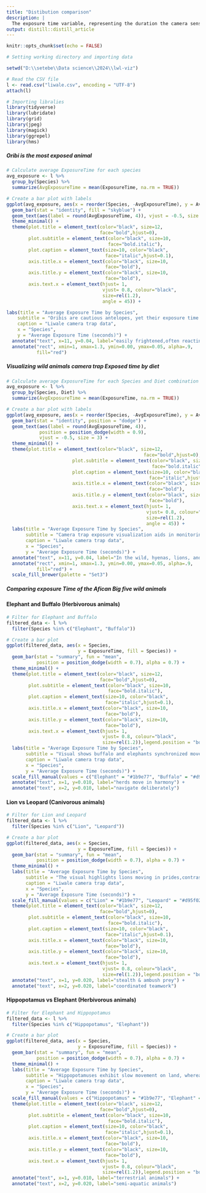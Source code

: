 ```yaml
---
title: "Distibution comparison"
description: |
  The exposure time variable, representing the duration the camera sensor is active to capture images triggered by animal movement or heat, is vital for assessing the quality and quantity of data from camera traps in wildlife research. This page utilizes the exposure time variable to illustrate the distribution of animals through bar plots, aiding in comparisons of wild animals captured by camera traps.
output: distill::distill_article
---
```


```r
knitr::opts_chunk$set(echo = FALSE)
```

```r
# Setting working directory and importing data 

setwd("D:\\setebe\\Data science\\2024\\lwl-viz")

# Read the CSV file
l <- read.csv("liwale.csv", encoding = "UTF-8")
attach(l)
```

```r
# Importing libralies 
library(tidyverse)
library(lubridate)
library(grid)
library(jpeg)
library(magick)
library(ggrepel)
library(hms)
```

##### Oribi is the most exposed animal

```r
# Calculate average ExposureTime for each species
avg_exposure <- l %>%
  group_by(Species) %>%
  summarize(AvgExposureTime = mean(ExposureTime, na.rm = TRUE))

# Create a bar plot with labels
ggplot(avg_exposure, aes(x = reorder(Species, -AvgExposureTime), y = AvgExposureTime)) +
  geom_bar(stat = "identity", fill = "skyblue") +
  geom_text(aes(label = round(AvgExposureTime, 4)), vjust = -0.5, size = 3) +
  theme_minimal() +
  theme(plot.title = element_text(color="black", size=12, 
                                  face="bold",hjust=0),
        plot.subtitle = element_text(color="black", size=10, 
                                     face="bold.italic"),
        plot.caption = element_text(size=10, color="black", 
                                    face="italic",hjust=0.1),
        axis.title.x = element_text(color="black", size=10, 
                                    face="bold"),
        axis.title.y = element_text(color="black", size=10, 
                                    face="bold"),
        axis.text.x = element_text(hjust= 1, 
                                   vjust= 0.8, colour="black", 
                                   size=rel(1.2),
                                   angle = 45)) +

labs(title = "Average Exposure Time by Species",
    subtitle = "Oribis are cautious antelopes, yet their exposure time is longer than that of other animals.", 
    caption = "Liwale camera trap data",
    x = "Species",
    y = "Average Exposure Time (seconds)") +
  annotate("text", x=11, y=0.04, label="easily frightened,often reacting with sudden movements") +
  annotate("rect", xmin=1, xmax=1.3, ymin=0.00, ymax=0.05, alpha=.9,
           fill="red")

```

##### Visualizing wild animals camera trap Exposed time by diet

```r
# Calculate average ExposureTime for each Species and Diet combination
avg_exposure <- l %>%
  group_by(Species, Diet) %>%
  summarize(AvgExposureTime = mean(ExposureTime, na.rm = TRUE))

# Create a bar plot with labels
ggplot(avg_exposure, aes(x = reorder(Species, -AvgExposureTime), y = AvgExposureTime, fill = Diet)) +
  geom_bar(stat = "identity", position = "dodge") +
  geom_text(aes(label = round(AvgExposureTime, 4)), 
            position = position_dodge(width = 0.9), 
            vjust = -0.5, size = 3) +
  theme_minimal() +
  theme(plot.title = element_text(color="black", size=12, 
                                                  face="bold",hjust=0),
                        plot.subtitle = element_text(color="black", size=10, 
                                                     face="bold.italic"),
                        plot.caption = element_text(size=10, color="black", 
                                                    face="italic",hjust=0.1),
                        axis.title.x = element_text(color="black", size=10, 
                                                    face="bold"),
                        axis.title.y = element_text(color="black", size=10, 
                                                    face="bold"),
                        axis.text.x = element_text(hjust= 1, 
                                                   vjust= 0.8, colour="black", 
                                                   size=rel(1.2),
                                                   angle = 45)) +
  labs(title = "Average Exposure Time by Species",
       subtitle = "Camera trap exposure visualization aids in monitoring, studying wild populations, supporting conservation and ecological research.", 
       caption = "Liwale camera trap data",
       x = "Species",
       y = "Average Exposure Time (seconds)") +
  annotate("text", x=11, y=0.04, label="In the wild, hyenas, lions, and leopards curiously engage camera traps.") +
  annotate("rect", xmin=1, xmax=1.3, ymin=0.00, ymax=0.05, alpha=.9,
           fill="red") +
  scale_fill_brewer(palette = "Set3")

```

##### Comparing exposure Time of the Afican Big five wild animals

#### Elephant and Buffalo (Herbivorous animals)

```r
# Filter for Elephant and Buffalo
filtered_data <- l %>%
  filter(Species %in% c("Elephant", "Buffalo"))

# Create a bar plot
ggplot(filtered_data, aes(x = Species, 
                          y = ExposureTime, fill = Species)) +
  geom_bar(stat = "summary", fun = "mean", 
           position = position_dodge(width = 0.7), alpha = 0.7) +
  theme_minimal() +
  theme(plot.title = element_text(color="black", size=12, 
                                  face="bold",hjust=0),
        plot.subtitle = element_text(color="black", size=10, 
                                     face="bold.italic"),
        plot.caption = element_text(size=10, color="black", 
                                    face="italic",hjust=0.1),
        axis.title.x = element_text(color="black", size=10, 
                                    face="bold"),
        axis.title.y = element_text(color="black", size=10, 
                                    face="bold"),
        axis.text.x = element_text(hjust= 1, 
                                   vjust= 0.8, colour="black", 
                                   size=rel(1.2)),legend.position = "bottom")+
  labs(title = "Average Exposure Time by Species",
       subtitle = "Visual shows buffalo and elephants synchronized movements, revealing adaptive strategies.", 
       caption = "Liwale camera trap data",
       x = "Species",
       y = "Average Exposure Time (seconds)") +
  scale_fill_manual(values = c("Elephant" = "#1b9e77", "Buffalo" = "#d95f02"))  +
  annotate("text", x=1, y=0.010, label="herds move in harmony") +
  annotate("text", x=2, y=0.010, label="navigate deliberately")


```

#### Lion vs Leopard (Canivorous animals)

```r
# Filter for Lion and Leopard
filtered_data <- l %>%
  filter(Species %in% c("Lion", "Leopard"))

# Create a bar plot
ggplot(filtered_data, aes(x = Species, 
                          y = ExposureTime, fill = Species)) +
  geom_bar(stat = "summary", fun = "mean", 
           position = position_dodge(width = 0.7), alpha = 0.7) +
  theme_minimal() +
  labs(title = "Average Exposure Time by Species",
       subtitle = "The visual highlights lions moving in prides,contrasted with solitary leopards.", 
       caption = "Liwale camera trap data",
       x = "Species",
       y = "Average Exposure Time (seconds)") +
  scale_fill_manual(values = c("Lion" = "#1b9e77", "Leopard" = "#d95f02")) +
  theme(plot.title = element_text(color="black", size=12, 
                                  face="bold",hjust=0),
        plot.subtitle = element_text(color="black", size=10, 
                                     face="bold.italic"),
        plot.caption = element_text(size=10, color="black", 
                                    face="italic",hjust=0.1),
        axis.title.x = element_text(color="black", size=10, 
                                    face="bold"),
        axis.title.y = element_text(color="black", size=10, 
                                    face="bold"),
        axis.text.x = element_text(hjust= 1, 
                                   vjust= 0.8, colour="black", 
                                   size=rel(1.2)),legend.position = "bottom") +
  annotate("text", x=1, y=0.020, label="stealth & ambush prey") +
  annotate("text", x=2, y=0.020, label="coordinated teamwork")


```

#### Hippopotamus vs Elephant (Herbivorous animals)

```r
# Filter for Elephant and Hippopotamus
filtered_data <- l %>%
  filter(Species %in% c("Hippopotamus", "Elephant"))

# Create a bar plot
ggplot(filtered_data, aes(x = Species, 
                          y = ExposureTime, fill = Species)) +
  geom_bar(stat = "summary", fun = "mean", 
           position = position_dodge(width = 0.7), alpha = 0.7) +
  theme_minimal() +
  labs(title = "Average Exposure Time by Species",
       subtitle = "Hippopotamuses exhibit slow movement on land, whereas elephants display distinctive walking patterns and agility.", 
       caption = "Liwale camera trap data",
       x = "Species",
       y = "Average Exposure Time (seconds)") +
  scale_fill_manual(values = c("Hippopotamus" = "#1b9e77", "Elephant" = "#d95f02")) +
  theme(plot.title = element_text(color="black", size=12, 
                                  face="bold",hjust=0),
        plot.subtitle = element_text(color="black", size=10, 
                                     face="bold.italic"),
        plot.caption = element_text(size=10, color="black", 
                                    face="italic",hjust=0.1),
        axis.title.x = element_text(color="black", size=10, 
                                    face="bold"),
        axis.title.y = element_text(color="black", size=10, 
                                    face="bold"),
        axis.text.x = element_text(hjust= 1, 
                                   vjust= 0.8, colour="black", 
                                   size=rel(1.2)),legend.position = "bottom") +
  annotate("text", x=1, y=0.010, label="terrestrial animals") +
  annotate("text", x=2, y=0.020, label="semi-aquatic animals")


```
